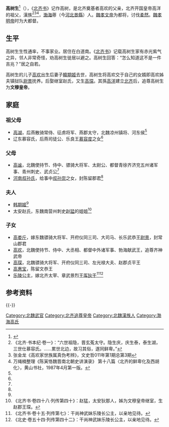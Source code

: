 {{redirect2|高樹|臺灣屏東縣的鄉|高樹鄉}}
'''高树生'''<ref name=autogenerated1>{{Citation| last=王| first=连龙| author-link=王连龙| year=2014年| title=《北魏高树生及妻韩期姬墓志考》| periodical=《文物)》| volume=| issue=第2期| pages=47-50| url=http://www.cnki.com.cn/Article/CJFDTOTAL-WENW201402008.htm| doi=| oclc=}}</ref>（{{bd|472年||526年}}），《[[北齐书|北齐书]]》记作高树，是北齐奠基者高欢的父亲，北齐开国皇帝高洋的祖父，漢族<ref>《北齐·书本纪·卷一》：“六世祖隐，晋玄菟太守。隐生庆，庆生泰，泰生湖，三世仕慕容氏。……累世北边，故习其俗，遂同鲜卑。”</ref><ref>张金龙《高欢家世族属真伪考辨》，文史哲011年第1期总第3期</ref><ref>万绳楠整理《陈寅恪魏晋南北朝史讲演录》 第十八篇〈北齐的鲜卑化及西胡化〉，黄山书社，1987年4月第一版。</ref>，[[渤海|渤海]]蓚（今[[河北|河北]][[景縣|景縣]]）人。[[魏孝文帝|魏孝文帝]]为都将，讨伐[[柔然|柔然]]。[[魏孝明帝|魏孝明帝]]时为大都督。

== 生平 ==
高树生生性通率，不事家业。居住在白道南。《[[北齐书|北齐书]]》记载高树生家有赤光紫气之异，邻人非常奇怪，劝高树生徙居以避之。高树生回答：“怎么知道这不是一件吉兆？”居之自若。

高树生的儿子[[高欢|高欢]]出生后妻子[[韓期姬|韓期姬]]去世，高树生将高欢交于自己的女婿即高欢姊夫镇狱队[[尉景|尉景]]抚养。后娶继室赵氏，又生[[高琛_(北朝)|高琛]]。其孫[[高洋|高洋]]建立[[北齐|北齐]]后，追尊高树生为'''文穆皇帝'''。

==家庭==
===祖父母===
*[[高湖|高湖]]，后燕散骑常侍、征虏将军、燕郡太守，北魏凉州镇将、河东侯<ref name=autogenerated1 />
*辽东慕容氏，后燕司徒公、乐良王[[慕容度|慕容度]]之女<ref name=autogenerated1 />

===父母===
*[[高谧|高谧]]，北魏使持节、侍中、骠骑大将军、太尉公、都督青徐齐济兖五州诸军事、青州刺史、武贞公<ref name=autogenerated1 />
*[[河南叔孙氏|河南叔孙氏]]，给事中[[叔孙崇|叔孙崇]]之女，封陈留郡君<ref name=autogenerated1 />

===夫人===
*[[韩期姬|韩期姬]]<ref name=autogenerated1 />
*太安赵氏，东魏南营州刺史[[赵猛|赵猛]]的姐姐<ref>《北齐书·卷四十八·列传第四十》：赵猛，太安狄那人，姊为文穆皇帝继室，生赵郡王琛。</ref>

===子女===
*[[高娄斤|高娄斤]]，嫁东魏骠骑大将军、开府仪同三司、大司马、长乐武恭王[[尉景|尉景]]，封常山郡君
*[[高欢|高欢]]，北魏使持节、侍中、大丞相、都督中外诸军事、勃海献武王，追尊齐神武帝
*[[高琛_(北朝)|高琛]]，北魏骠骑大将军、开府仪同三司、左光禄大夫、赵郡贞平王
*[[高惠宝|高惠宝]]，陈留文恭王
*[[乐陵公主_(北齐)|乐陵公主]]，嫁北齐太宰、章武景烈王[[厍狄干|厍狄干]]<ref>《北齐书·卷十五·列传第七》：干尚神武妹乐陵长公主，以亲地见待。</ref><ref>《北史·卷五十四·列传第四十二》：干尚神武妹乐陵长公主，以亲地见待。</ref>

== 参考资料 ==
{{Reflist}}

{{-}}
{{北齐君主}}

[[Category:北魏武官|Category:北魏武官]]
[[Category:北齐追尊皇帝|Category:北齐追尊皇帝]]
[[Category:北魏漢族人|Category:北魏漢族人]]
[[Category:渤海高氏|Category:渤海高氏]]